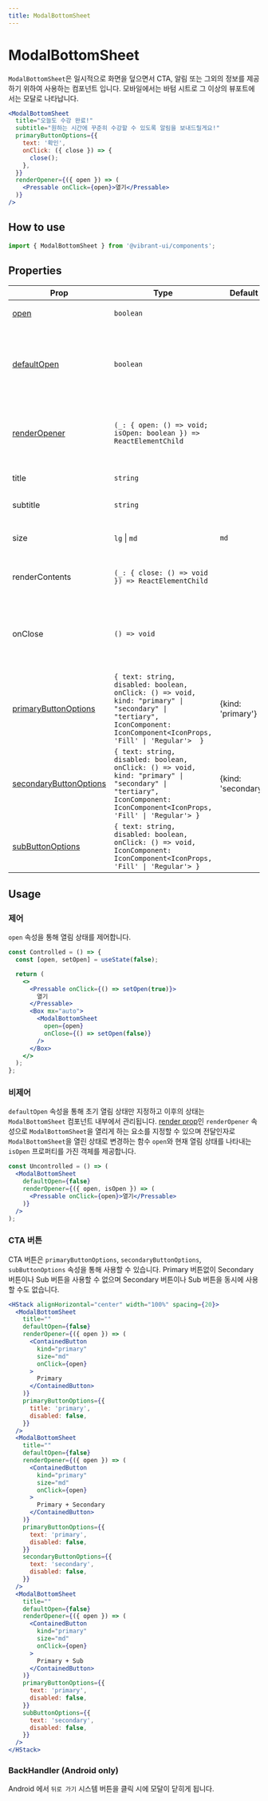 ```yaml
---
title: ModalBottomSheet
---
```


# ModalBottomSheet

`ModalBottomSheet`은 일시적으로 화면을 덮으면서 CTA, 알림 또는 그외의 정보를 제공하기 위하여 사용하는 컴포넌트 입니다.
모바일에서는 바텀 시트로 그 이상의 뷰포트에서는 모달로 나타납니다.

```jsx live
<ModalBottomSheet
  title="오늘도 수강 완료!"
  subtitle="원하는 시간에 꾸준히 수강할 수 있도록 알림을 보내드릴게요!"
  primaryButtonOptions={{
    text: '확인',
    onClick: ({ close }) => {
      close();
    },
  }}
  renderOpener={({ open }) => (
    <Pressable onClick={open}>열기</Pressable>
  )}
/>
```

## How to use

```jsx
import { ModalBottomSheet } from '@vibrant-ui/components';
```

## Properties

| Prop                                | Type                                                              | Default | Description                                                       |
| ----------------------------------- | ----------------------------------------------------------------- | ------- | ----------------------------------------------------------------- |
| [open](#제어)                       | `boolean`                                                         |         | 열림 상태를 제어합니다.                                           |
| [defaultOpen](#비제어)              | `boolean`                                                         |         | 초기 열림 상태를 설정합니다. open 속성과 함께 사용할 수 없습니다. |
| [renderOpener](#비제어)             | `(_: { open: () => void; isOpen: boolean }) => ReactElementChild` |         | open 함수를 이용하여 모달을 여는 요소를 설정합니다.               |
| title                               | `string`                                                          |         | 모달의 제목입니다.                                                |
| subtitle                            | `string`                                                          |         | 모달의 부제목입니다.                                              |
| size                                | `lg` \| `md`                                                      | `md`    | PC 뷰에서 모달의 너비를 설정합니다.                               |
| renderContents                      | `(_: { close: () => void }) => ReactElementChild`                 |         | 내부 컨텐츠를 설정합니다.                                         |
| onClose                             | `() => void`                                                      |         | 컨텐츠 바깥 영역이 클릭되거나 닫기 버튼이 클릭됐을 때 호출됩니다. |
| [primaryButtonOptions](#cta-버튼)   | `{ text: string, disabled: boolean, onClick: () => void, kind: "primary" \| "secondary" \| "tertiary", IconComponent: IconComponent<IconProps, 'Fill' \| 'Regular'>  }`        |  {kind: 'primary'}       | 렌더할 Primary 버튼의 속성을 지정합니다.                          |
| [secondaryButtonOptions](#cta-버튼) | `{ text: string, disabled: boolean, onClick: () => void, kind: "primary" \| "secondary" \| "tertiary", IconComponent: IconComponent<IconProps, 'Fill' \| 'Regular'> }`        |    {kind: 'secondary'}      | 렌더할 Secondary 버튼의 속성을 지정합니다.                        |
| [subButtonOptions](#cta-버튼)       | `{ text: string, disabled: boolean, onClick: () => void, IconComponent: IconComponent<IconProps, 'Fill' \| 'Regular'> }`        |         | 렌더할 Sub 버튼의 속성을 지정합니다.                              |

## Usage

### 제어

`open` 속성을 통해 열림 상태를 제어합니다.

```jsx
const Controlled = () => {
  const [open, setOpen] = useState(false);

  return (
    <>
      <Pressable onClick={() => setOpen(true)}>
        열기
      </Pressable>
      <Box mx="auto">
        <ModalBottomSheet
          open={open}
          onClose={() => setOpen(false)}
        />
      </Box>
    </>
  );
};
```

### 비제어

`defaultOpen` 속성을 통해 초기 열림 상태만 지정하고 이후의 상태는 `ModalBottomSheet` 컴포넌트 내부에서 관리됩니다.
[render prop](https://ko.reactjs.org/docs/render-props.html)인 `renderOpener` 속성으로 `ModalBottomSheet`을 열리게 하는 요소를 지정할 수 있으며 전달인자로 `ModalBottomSheet`을 열린 상태로 변경하는 함수 `open`와 현재 열림 상태를 나타내는 `isOpen` 프로퍼티를 가진 객체를 제공합니다.

```jsx
const Uncontrolled = () => (
  <ModalBottomSheet
    defaultOpen={false}
    renderOpener={({ open, isOpen }) => (
      <Pressable onClick={open}>열기</Pressable>
    )}
  />
);
```

### CTA 버튼

CTA 버튼은 `primaryButtonOptions`, `secondaryButtonOptions`, `subButtonOptions` 속성을 통해 사용할 수 있습니다.
Primary 버튼없이 Secondary 버튼이나 Sub 버튼을 사용할 수 없으며 Secondary 버튼이나 Sub 버튼을 동시에 사용할 수도 없습니다.

```jsx live
<HStack alignHorizontal="center" width="100%" spacing={20}>
  <ModalBottomSheet
    title=""
    defaultOpen={false}
    renderOpener={({ open }) => (
      <ContainedButton
        kind="primary"
        size="md"
        onClick={open}
      >
        Primary
      </ContainedButton>
    )}
    primaryButtonOptions={{
      title: 'primary',
      disabled: false,
    }}
  />
  <ModalBottomSheet
    title=""
    defaultOpen={false}
    renderOpener={({ open }) => (
      <ContainedButton
        kind="primary"
        size="md"
        onClick={open}
      >
        Primary + Secondary
      </ContainedButton>
    )}
    primaryButtonOptions={{
      text: 'primary',
      disabled: false,
    }}
    secondaryButtonOptions={{
      text: 'secondary',
      disabled: false,
    }}
  />
  <ModalBottomSheet
    title=""
    defaultOpen={false}
    renderOpener={({ open }) => (
      <ContainedButton
        kind="primary"
        size="md"
        onClick={open}
      >
        Primary + Sub
      </ContainedButton>
    )}
    primaryButtonOptions={{
      text: 'primary',
      disabled: false,
    }}
    subButtonOptions={{
      text: 'secondary',
      disabled: false,
    }}
  />
</HStack>
```

### BackHandler (Android only)

Android 에서 `뒤로 가기` 시스템 버튼을 클릭 시에 모달이 닫히게 됩니다.
